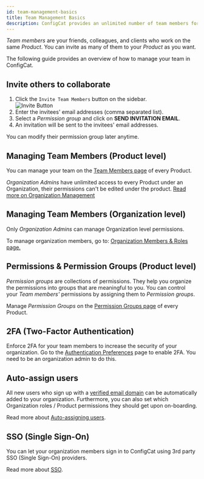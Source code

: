 ```yaml
---
id: team-management-basics
title: Team Management Basics
description: ConfigCat provides an unlimited number of team members for every subscription plan, even the free one. Here is how to manage your team.
---
```


_Team members_ are your friends, colleagues, and clients who work on the same _Product_. You can invite as many of them to your _Product_ as you want.

The following guide provides an overview of how to manage your team in ConfigCat.

## Invite others to collaborate

1. Click the `Invite Team Members` button on the sidebar.  
   <img src="/docs/assets/invite.png" className="zoomable" alt="Invite Button" />
1. Enter the invitees' email addresses (comma separated list).
1. Select a _Permission group_ and click on **SEND INVITATION EMAIL**.
1. An invitation will be sent to the invitees' email addresses.

You can modify their permission group later anytime.

## Managing Team Members (Product level)

You can manage your team on the <a href="https://app.configcat.com/product/members" target="_blank">Team Members page</a> of every Product.

_Organization Admins_ have unlimited access to every Product under an Organization, their permissions can't be edited under the product. [Read more on Organization Management](/organization)

## Managing Team Members (Organization level)

Only _Organization Admins_ can manage Organization level permissions.

To manage organization members, go to:
[Organization Members & Roles page.](https://app.configcat.com/organization/members)

## Permissions & Permission Groups (Product level)

_Permission groups_ are collections of permissions. They help you organize the permissions into groups that are meaningful to you. You can control your _Team members'_ permissions by assigning them to _Permission groups_.

Manage _Permission Groups_ on the [Permission Groups page](https://app.configcat.com/product/permission-groups) of every Product.

## 2FA (Two-Factor Authentication)

Enforce 2FA for your team members to increase the security of your organization. Go to the [Authentication Preferences](https://app.configcat.com/organization/authentication/) page to enable 2FA. You need to be an organization admin to do this.

## Auto-assign users

All new users who sign up with a [verified email domain](domain-verification.mdx) can be automatically added to your organization.
Furthermore, you can also set which Organization roles / Product permissions they should get upon on-boarding.

Read more about [Auto-assigning users](auto-assign-users.mdx).

## SSO (Single Sign-On)

You can let your organization members sign in to ConfigCat using 3rd party SSO (Single Sign-On) providers.

Read more about [SSO](/docs/advanced/team-management/single-sign-on-sso/).
